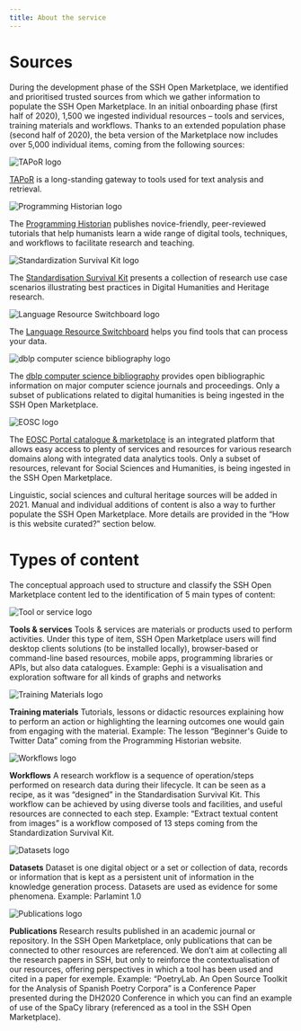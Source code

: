 ```yaml
---
title: About the service
---
```

# Sources

During the development phase of the SSH Open Marketplace, we identified and prioritised trusted sources from which we gather information to populate the SSH Open Marketplace. In an initial onboarding phase (first half of 2020), 1,500 we ingested individual resources – tools and services, training materials and workflows. Thanks to an extended population phase (second half of 2020), the beta version of the Marketplace now includes over 5,000 individual items, coming from the following sources:

![](/assets/images/source_TAPoR_logo.png "TAPoR logo")

[TAPoR](http://tapor.ca/home) is a long-standing gateway to tools used for text analysis and retrieval.

![](/assets/images/ph-en.svg "Programming Historian logo")

The [Programming Historian](https://programminghistorian.org/) publishes novice-friendly, peer-reviewed tutorials that help humanists learn a wide range of digital tools, techniques, and workflows to facilitate research and teaching.

![](/assets/images/source_ssk_logo.svg "Standardization Survival Kit logo")

The [Standardisation Survival Kit](http://ssk.huma-num.fr/#/) presents a collection of research use case scenarios illustrating best practices in Digital Humanities and Heritage research.

![](/assets/images/source_switchboard_logo.png "Language Resource Switchboard logo")

The [Language Resource Switchboard](https://switchboard.clarin.eu/) helps you find tools that can process your data.

![](/assets/images/source_dblp_logo_320x120.png "dblp computer science bibliography logo")

The [dblp computer science bibliography](https://dblp.org/) provides open bibliographic information on major computer science journals and proceedings. Only a subset of publications related to digital humanities is being ingested in the SSH Open Marketplace.

![](/assets/images/source_eosc_logo.png "EOSC logo")

The [EOSC Portal catalogue & marketplace](https://marketplace.eosc-portal.eu/) is an integrated platform that allows easy access to plenty of services and resources for various research domains along with integrated data analytics tools. Only a subset of resources, relevant for Social Sciences and Humanities, is being ingested in the SSH Open Marketplace.

Linguistic, social sciences and cultural heritage sources will be added in 2021. Manual and individual additions of content is also a way to further populate the SSH Open Marketplace. More details are provided in the “How is this website curated?” section below.

# Types of content

The conceptual approach used to structure and classify the SSH Open Marketplace content led to the identification of 5 main types of content:

![](/assets/images/categories/tool-or-service.svg "Tool or service logo")

**Tools & services**
Tools & services are materials or products used to perform activities. Under this type of item, SSH Open Marketplace users will find desktop clients solutions (to be installed locally), browser-based or command-line based resources, mobile apps, programming libraries or APIs, but also data catalogues.
Example: Gephi is a visualisation and exploration software for all kinds of graphs and networks

![](/assets/images/categories/training-material.svg "Training Materials logo")

**Training materials**
Tutorials, lessons or didactic resources explaining how to perform an action or highlighting the learning outcomes one would gain from engaging with the material.
Example: The lesson “Beginner's Guide to Twitter Data” coming from the Programming Historian website.

![](/assets/images/categories/workflows.svg "Workflows logo")

**Workflows**
A research workflow is a sequence of operation/steps performed on research data during their lifecycle. It can be seen as a recipe, as it was “designed” in the Standardisation Survival Kit. This workflow can be achieved by using diverse tools and facilities, and useful resources are connected to each step.
Example: “Extract textual content from images” is a workflow composed of 13 steps coming from the Standardization Survival Kit.

![](/assets/images/categories/dataset.svg "Datasets logo")

**Datasets**
Dataset is one digital object or a set or collection of data, records or information that is kept as a persistent unit of information  in  the  knowledge  generation  process.  Datasets  are  used  as  evidence  for  some phenomena.
Example: Parlamint 1.0

![](/assets/images/categories/publication.svg "Publications logo")

**Publications**
Research results published in an academic journal or repository. In the SSH Open Marketplace, only publications that can be connected to other resources are referenced. We don’t aim at collecting all the research papers in SSH, but only to reinforce the contextualisation of our resources, offering perspectives in which a tool has been used and cited in a paper for exemple.
Example: “PoetryLab. An Open Source Toolkit for the Analysis of Spanish Poetry Corpora” is a Conference Paper presented during the DH2020 Conference in which you can find an example of use of the SpaCy library (referenced as a tool in the SSH Open Marketplace).



